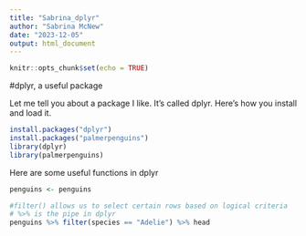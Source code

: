 ```yaml
---
title: "Sabrina_dplyr"
author: "Sabrina McNew"
date: "2023-12-05"
output: html_document
---
```


```r
knitr::opts_chunk$set(echo = TRUE)
```

#dplyr, a useful package

Let me tell you about a package I like. It's called dplyr. 
Here's how you install and load it.
```r
install.packages("dplyr")
install.packages("palmerpenguins")
library(dplyr)
library(palmerpenguins)
```

Here are some useful functions in dplyr

```r
penguins <- penguins

#filter() allows us to select certain rows based on logical criteria
# %>% is the pipe in dplyr
penguins %>% filter(species == "Adelie") %>% head

```


